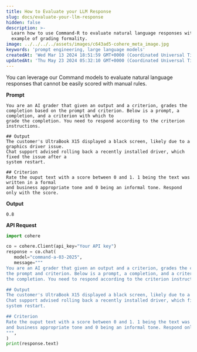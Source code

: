 ```yaml
---
title: How to Evaluate your LLM Response
slug: docs/evaluate-your-llm-response
hidden: false
description: >-
  Learn how to use Command-R to evaluate natural language responses with an
  example of grading formality.
image: ../../../../assets/images/c643ad5-cohere_meta_image.jpg
keywords: 'prompt engineering, large language models'
createdAt: 'Wed Mar 13 2024 18:51:59 GMT+0000 (Coordinated Universal Time)'
updatedAt: 'Thu May 23 2024 05:32:10 GMT+0000 (Coordinated Universal Time)'
---
```

You can leverage our Command models to evaluate natural language responses that cannot be easily scored with manual rules.

**Prompt**

```
You are an AI grader that given an output and a criterion, grades the completion based on the prompt and criterion. Below is a prompt, a completion, and a criterion with which to
grade the completion. You need to respond according to the criterion instructions.

## Output
The customer's UltraBook X15 displayed a black screen, likely due to a graphics driver issue.
Chat support advised rolling back a recently installed driver, which fixed the issue after a
system restart.

## Criterion 
Rate the ouput text with a score between 0 and 1. 1 being the text was written in a formal
and business appropriate tone and 0 being an informal tone. Respond only with the score.
```

**Output**

```
0.8
```

**API Request**
```python PYTHON
import cohere

co = cohere.Client(api_key="Your API key")
response = co.chat(
   model="command-a-03-2025",
   message="""
You are an AI grader that given an output and a criterion, grades the completion based on
the prompt and criterion. Below is a prompt, a completion, and a criterion with which to grade
the completion. You need to respond according to the criterion instructions.

## Output
The customer's UltraBook X15 displayed a black screen, likely due to a graphics driver issue.
Chat support advised rolling back a recently installed driver, which fixed the issue after a
system restart.

## Criterion 
Rate the ouput text with a score between 0 and 1. 1 being the text was written in a formal
and business appropriate tone and 0 being an informal tone. Respond only with the score.
""",
)
print(response.text)
```
